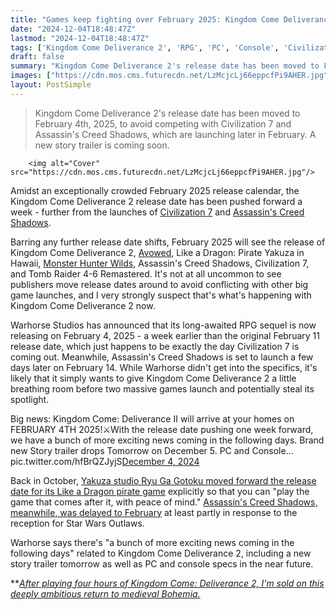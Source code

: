 ```yaml
---
title: "Games keep fighting over February 2025: Kingdom Come Deliverance 2 is now launching a week early, further away from Civilization 7 and Assassin's Creed Shadows"
date: "2024-12-04T18:48:47Z"
lastmod: "2024-12-04T18:48:47Z"
tags: ['Kingdom Come Deliverance 2', 'RPG', 'PC', 'Console', 'Civilization 7', "Assassin's Creed Shadows", 'February 2025', 'Action RPG', 'Avowed', 'Like a Dragon: Pirate Yakuza in Hawaii', 'Monster Hunter Wilds', 'Tomb Raider']
draft: false
summary: "Kingdom Come Deliverance 2's release date has been moved to February 4th, 2025, to avoid competing with Civilization 7 and Assassin's Creed Shadows, which are launching later in February.  A new story trailer is coming soon."
images: ["https://cdn.mos.cms.futurecdn.net/LzMcjcLj66eppcfPi9AHER.jpg"]
layout: PostSimple
---
```

> Kingdom Come Deliverance 2's release date has been moved to February 4th, 2025, to avoid competing with Civilization 7 and Assassin's Creed Shadows, which are launching later in February.  A new story trailer is coming soon.


        <img alt="Cover" src="https://cdn.mos.cms.futurecdn.net/LzMcjcLj66eppcfPi9AHER.jpg"/>
        
Amidst an exceptionally crowded February 2025 release calendar, the Kingdom Come Deliverance 2 release date has been pushed forward a week - further from the launches of [Civilization 7](https://www.gamesradar.com/games/strategy/civilization-7-guide/) and [Assassin's Creed Shadows](https://www.gamesradar.com/assassins-creed-codename-red-guide/).

Barring any further release date shifts, February 2025 will see the release of Kingdom Come Deliverance 2, [Avowed](https://www.gamesradar.com/avowed-guide/), Like a Dragon: Pirate Yakuza in Hawaii, [Monster Hunter Wilds](https://www.gamesradar.com/games/monster-hunter/monster-hunter-wilds-guide/), Assassin's Creed Shadows, Civilization 7, and Tomb Raider 4-6 Remastered. It's not at all uncommon to see publishers move release dates around to avoid conflicting with other big game launches, and I very strongly suspect that's what's happening with Kingdom Come Deliverance 2 now.

Warhorse Studios has announced that its long-awaited RPG sequel is now releasing on February 4, 2025 - a week earlier than the original February 11 release date, which just happens to be exactly the day Civilization 7 is coming out. Meanwhile, Assassin's Creed Shadows is set to launch a few days later on February 14. While Warhorse didn't get into the specifics, it's likely that it simply wants to give Kingdom Come Deliverance 2 a little breathing room before two massive games launch and potentially steal its spotlight.

Big news: Kingdom Come: Deliverance II will arrive at your homes on FEBRUARY 4TH 2025!⚔️With the release date pushing one week forward, we have a bunch of more exciting news coming in the following days. Brand new Story trailer drops Tomorrow on December 5. PC and Console… pic.twitter.com/hfBrQZJyjS[December 4, 2024](https://twitter.com/cantworkitout/status/1864354217139314820)

Back in October, [Yakuza studio Ryu Ga Gotoku moved forward the release date for its Like a Dragon pirate game](https://www.gamesradar.com/games/monster-hunter/the-yakuza-devs-arent-trying-to-hide-their-plan-to-get-out-of-the-way-of-monster-hunter-wilds-we-wanted-you-to-be-able-to-play-the-game-that-comes-after-it-with-peace-of-mind/) explicitly so that you can "play the game that comes after it, with peace of mind." [Assassin's Creed Shadows, meanwhile, was delayed to February](https://www.gamesradar.com/games/assassin-s-creed/assassins-creed-shadows-delayed-to-february-after-learnings-from-the-star-wars-outlaws-release/) at least partly in response to the reception for Star Wars Outlaws.

Warhorse says there's "a bunch of more exciting news coming in the following days" related to Kingdom Come Deliverance 2, including a new story trailer tomorrow as well as PC and console specs in the near future.

**[<em>After playing four hours of Kingdom Come: Deliverance 2, I'm sold on this deeply ambitious return to medieval Bohemia.</em>](https://www.gamesradar.com/games/action-rpg/after-playing-four-hours-of-kingdom-come-deliverance-2-im-sold-on-this-deeply-ambitious-return-to-medieval-bohemia/)
        